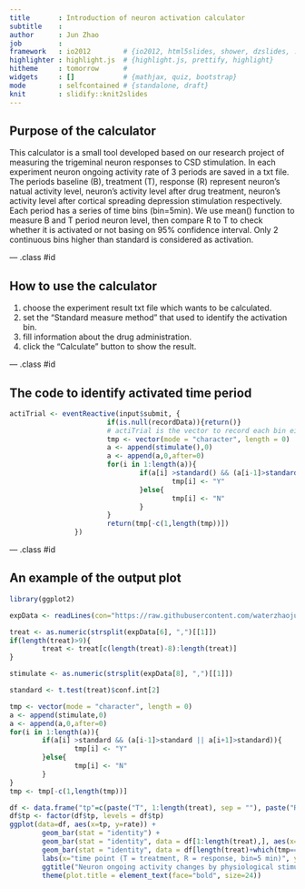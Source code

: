 ```yaml
---
title       : Introduction of neuron activation calculator
subtitle    : 
author      : Jun Zhao
job         : 
framework   : io2012        # {io2012, html5slides, shower, dzslides, ...}
highlighter : highlight.js  # {highlight.js, prettify, highlight}
hitheme     : tomorrow      # 
widgets     : []            # {mathjax, quiz, bootstrap}
mode        : selfcontained # {standalone, draft}
knit        : slidify::knit2slides
---
```


## Purpose of the calculator

This calculator is a small tool developed based on our research project of measuring the trigeminal neuron responses to CSD
stimulation. In each experiment neuron ongoing activity rate of 3 periods are saved in a txt file. The periods baseline (B), 
treatment (T), response (R) represent neuron's natual activity level, neuron's activity level after drug treatment, neuron's 
activity level after cortical spreading depression stimulation respectively. Each period has a series of time bins (bin=5min).
We use mean() function to measure B and T period neuron level, then compare R to T to check whether it is activated or not 
basing on 95% confidence interval. Only 2 continuous bins higher than standard is considered as activation.

--- .class #id 

## How to use the calculator

1. choose the experiment result txt file which wants to be calculated. 
2. set the "Standard measure method" that used to identify the activation bin.
3. fill information about the drug administration.
4. click the "Calculate" button to show the result.

--- .class #id 

## The code to identify activated time period


```r
actiTrial <- eventReactive(input$submit, {
                        if(is.null(recordData)){return()}
                        # actiTrial is the vector to record each bin either activated or not
                        tmp <- vector(mode = "character", length = 0)
                        a <- append(stimulate(),0)
                        a <- append(a,0,after=0)
                        for(i in 1:length(a)){
                                if(a[i] >standard() && (a[i-1]>standard() || a[i+1]>standard())){
                                        tmp[i] <- "Y"
                                }else{
                                        tmp[i] <- "N"
                                }
                        }
                        return(tmp[-c(1,length(tmp))])
                })
```


--- .class #id

## An example of the output plot

```r

library(ggplot2)

expData <- readLines(con="https://raw.githubusercontent.com/waterzhaojun/Neuron_activation_calculation/master/example.txt")

treat <- as.numeric(strsplit(expData[6], ",")[[1]])
if(length(treat)>9){
        treat <- treat[c(length(treat)-8):length(treat)]
}

stimulate <- as.numeric(strsplit(expData[8], ",")[[1]])

standard <- t.test(treat)$conf.int[2]

tmp <- vector(mode = "character", length = 0)
a <- append(stimulate,0)
a <- append(a,0,after=0)
for(i in 1:length(a)){
        if(a[i] >standard && (a[i-1]>standard || a[i+1]>standard)){
                tmp[i] <- "Y"
        }else{
                tmp[i] <- "N"
        }
}
tmp <- tmp[-c(1,length(tmp))]

df <- data.frame("tp"=c(paste("T", 1:length(treat), sep = ""), paste("R", 1:length(stimulate), sep = "")), "rate" = c(treat, stimulate))
df$tp <- factor(df$tp, levels = df$tp)
ggplot(data=df, aes(x=tp, y=rate)) + 
        geom_bar(stat = "identity") +
        geom_bar(stat = "identity", data = df[1:length(treat),], aes(x=tp, y=rate), fill="gray60") +
        geom_bar(stat = "identity", data = df[length(treat)+which(tmp=="Y"),], aes(x=tp, y=rate), fill="rosybrown") +
        labs(x="time point (T = treatment, R = response, bin=5 min)", y="neuron ongoing activity rate (Hz)") +
        ggtitle("Neuron ongoing activity changes by physiological stimulation") +
        theme(plot.title = element_text(face="bold", size=24))

```


